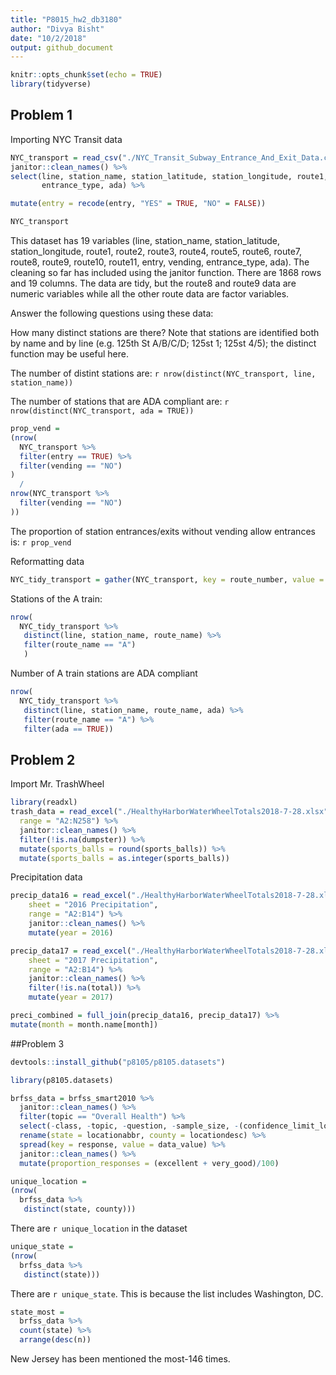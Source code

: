 ```yaml
---
title: "P8015_hw2_db3180"
author: "Divya Bisht"
date: "10/2/2018"
output: github_document
---
```


```r
knitr::opts_chunk$set(echo = TRUE)
library(tidyverse)
```
## Problem 1

Importing NYC Transit data
```r
NYC_transport = read_csv("./NYC_Transit_Subway_Entrance_And_Exit_Data.csv") %>%
janitor::clean_names() %>% 
select(line, station_name, station_latitude, station_longitude, route1, route2, route3, route4, route5, route6, route7, route8, route9, route10, route11, entry, vending,       
       entrance_type, ada) %>%

mutate(entry = recode(entry, "YES" = TRUE, "NO" = FALSE))

NYC_transport
```

This dataset has 19 variables (line, station_name, station_latitude, station_longitude, route1, route2, route3, route4, route5, route6, route7, route8, route9, route10, route11, entry, vending, entrance_type, ada). The cleaning so far has included using the janitor function. There are 1868 rows and 19 columns. The data are tidy, but the route8 and route9 data are numeric variables while all the other route data are factor variables. 

Answer the following questions using these data:

How many distinct stations are there? Note that stations are identified both by name and by line (e.g. 125th St A/B/C/D; 125st 1; 125st 4/5); the distinct function may be useful here.

The number of distint stations are: `r nrow(distinct(NYC_transport, line, station_name))`

The number of stations that are ADA compliant are: `r nrow(distinct(NYC_transport, ada = TRUE))`

```r
prop_vend = 
(nrow(
  NYC_transport %>% 
  filter(entry == TRUE) %>%
  filter(vending == "NO")
)
  /
nrow(NYC_transport %>% 
  filter(vending == "NO")
))
```
The proportion of station entrances/exits without vending allow entrances is:
`r prop_vend`

Reformatting data
```r
NYC_tidy_transport = gather(NYC_transport, key = route_number, value = route_name, route1:route11)
```

Stations of the A train: 
```r
nrow(
  NYC_tidy_transport %>%
   distinct(line, station_name, route_name) %>% 
   filter(route_name == "A")
   )
```

Number of A train stations are ADA compliant
```r
nrow(
  NYC_tidy_transport %>%
   distinct(line, station_name, route_name, ada) %>% 
   filter(route_name == "A") %>%
   filter(ada == TRUE))
```


## Problem 2 
Import Mr. TrashWheel
```r
library(readxl)
trash_data = read_excel("./HealthyHarborWaterWheelTotals2018-7-28.xlsx", sheet =  "Mr. Trash Wheel", 
  range = "A2:N258") %>%
  janitor::clean_names() %>%
  filter(!is.na(dumpster)) %>%
  mutate(sports_balls = round(sports_balls)) %>%
  mutate(sports_balls = as.integer(sports_balls))
```

Precipitation data
```r
precip_data16 = read_excel("./HealthyHarborWaterWheelTotals2018-7-28.xlsx", 
    sheet = "2016 Precipitation", 
    range = "A2:B14") %>%
    janitor::clean_names() %>% 
    mutate(year = 2016)

precip_data17 = read_excel("./HealthyHarborWaterWheelTotals2018-7-28.xlsx", 
    sheet = "2017 Precipitation", 
    range = "A2:B14") %>%
    janitor::clean_names() %>% 
    filter(!is.na(total)) %>%
    mutate(year = 2017)

preci_combined = full_join(precip_data16, precip_data17) %>%
mutate(month = month.name[month])
```



##Problem 3
```r
devtools::install_github("p8105/p8105.datasets")

library(p8105.datasets)

brfss_data = brfss_smart2010 %>%
  janitor::clean_names() %>%
  filter(topic == "Overall Health") %>% 
  select(-class, -topic, -question, -sample_size, -(confidence_limit_low:geo_location)) %>%
  rename(state = locationabbr, county = locationdesc) %>%
  spread(key = response, value = data_value) %>%
  janitor::clean_names() %>%
  mutate(proportion_responses = (excellent + very_good)/100)
```

```r
unique_location = 
(nrow(
  brfss_data %>%
   distinct(state, county)))
```

There are `r unique_location` in the dataset

```r
unique_state = 
(nrow(
  brfss_data %>%
   distinct(state)))

```

There are `r unique_state`. This is because the list includes Washington, DC. 

```r
state_most = 
  brfss_data %>%
  count(state) %>%
  arrange(desc(n))
```

New Jersey has been mentioned the most-146 times. 

